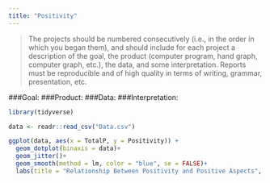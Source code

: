 ```yaml
---
title: "Positivity"
---
```


> The projects should be numbered consecutively (i.e., in the order in which you began them), and should include for each project a description of the goal, the product (computer program, hand graph, computer graph, etc.), the data, and some interpretation. Reports must be reproducible and of high quality in terms of writing, grammar, presentation, etc.

###Goal: 
###Product:
###Data: 
###Interpretation:

```r
library(tidyverse) 
```

```r
data <- readr::read_csv("Data.csv")
```

```r
ggplot(data, aes(x = TotalP, y = Positivity)) +
  geom_dotplot(binaxis = data)+
  geom_jitter()+
  geom_smooth(method = lm, color = "blue", se = FALSE)+
  labs(title = "Relationship Between Positivity and Positive Aspects", y = "Positivity" , x = "Number of Positive Aspects")
```

